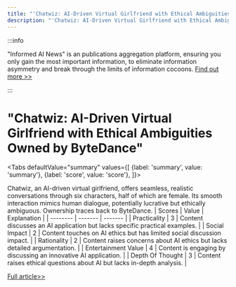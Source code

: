 ```yaml
---
title: "'Chatwiz: AI-Driven Virtual Girlfriend with Ethical Ambiguities Owned by ByteDance'"
description: "'Chatwiz: AI-Driven Virtual Girlfriend with Ethical Ambiguities Owned by ByteDance'"
---
```



:::info

"Informed AI News" is an publications aggregation platform, ensuring you only gain the most important information, to eliminate information asymmetry and break through the limits of information cocoons.  [Find out more >>](/)

:::

# "Chatwiz: AI-Driven Virtual Girlfriend with Ethical Ambiguities Owned by ByteDance"


<Tabs
	defaultValue="summary"
	values={[
	{label: 'summary', value: 'summary'},
	{label: 'score', value: 'score'},
]}>
<TabItem value="summary">


Chatwiz, an AI-driven virtual girlfriend, offers seamless, realistic conversations through six characters, half of which are female. Its smooth interaction mimics human dialogue, potentially lucrative but ethically ambiguous. Ownership traces back to ByteDance.
</TabItem>
<TabItem value="score">
	| Scores     | Value   | Explanation |
	| -------- | ------- | ------- |
	| Practicality  | 3    | Content discusses an AI application but lacks specific practical examples.    |
	| Social Impact | 2     | Content touches on AI ethics but has limited social discussion impact.    |
	| Rationality    | 2    | Content raises concerns about AI ethics but lacks detailed argumentation.    |
	| Entertainment Value    | 4    | Content is engaging by discussing an innovative AI application.    |
	| Depth Of Thought    | 3    | Content raises ethical questions about AI but lacks in-depth analysis.    |
</TabItem>
</Tabs>

[Full article>>](https://x.com/HongyuanCao/status/1799261476982821206)
